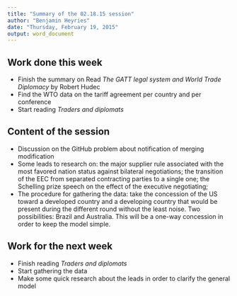 ```yaml
---
title: "Summary of the 02.18.15 session"
author: "Benjamin Heyries"
date: "Thursday, February 19, 2015"
output: word_document
---
```


## Work done this week

  * Finish the summary on Read _The GATT legal system and World Trade Diplomacy_ by Robert Hudec
  * Find the WTO data on the tariff agreement per country and per conference
  * Start reading _Traders and diplomats_
  
## Content of the session

  * Discussion on the GitHub problem about notification of merging modification
  * Some leads to research on: the major supplier rule associated with the most favored nation status against bilateral negotiations; the transition of the EEC from separated contracting parties to a single one; the Schelling prize speech on the effect of the executive negotiating; 
  * The procedure for gathering the data: take the concession of the US toward a developed country and a developing country that would be present during the different round without the least noise. Two possibilities: Brazil and Australia. This will be a one-way concession in order to keep the model simple. 

## Work for the next week

  * Finish reading _Traders and diplomats_ 
  * Start gathering the data 
  * Make some quick research about the leads in order to clarify the general model